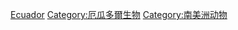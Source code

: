 {{Commons category|Animals of Ecuador}}

[[Category:各國動物|Ecuador]]
[[Category:厄瓜多爾生物|Category:厄瓜多爾生物]]
[[Category:南美洲动物|Category:南美洲动物]]